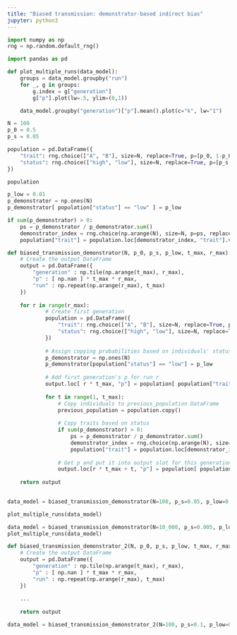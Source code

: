 ```yaml
---
title: "Biased transmission: demonstrator-based indirect bias"
jupyter: python3
---
```


```python
import numpy as np 
rng = np.random.default_rng()

import pandas as pd
```

```python
def plot_multiple_runs(data_model):
    groups = data_model.groupby("run")
    for _, g in groups:
        g.index = g["generation"]
        g["p"].plot(lw=.5, ylim=(0,1))

    data_model.groupby("generation")["p"].mean().plot(c="k", lw="1")
```

```python
N = 100
p_0 = 0.5
p_s = 0.05
```

```python
population = pd.DataFrame({
    "trait": rng.choice(["A", "B"], size=N, replace=True, p=[p_0, 1-p_0]),
    "status": rng.choice(["high", "low"], size=N, replace=True, p=[p_s, 1-p_s])
})
```

```python
population
```

```python
p_low = 0.01
p_demonstrator = np.ones(N)
p_demonstrator[ population["status"] == "low" ] = p_low
```

```python
if sum(p_demonstrator) > 0:
    ps = p_demonstrator / p_demonstrator.sum()
    demonstrator_index = rng.choice(np.arange(N), size=N, p=ps, replace=True)
    population["trait"] = population.loc[demonstrator_index, "trait"].values
```

```python
def biased_transmission_demonstrator(N, p_0, p_s, p_low, t_max, r_max):
    # Create the output DataFrame
    output = pd.DataFrame({
        "generation" : np.tile(np.arange(t_max), r_max),
        "p" : [ np.nan ] * t_max * r_max,
        "run" : np.repeat(np.arange(r_max), t_max)
    })
    
    for r in range(r_max):
            # Create first generation
            population = pd.DataFrame({
                "trait": rng.choice(["A", "B"], size=N, replace=True, p=[p_0, 1-p_0]),
                "status": rng.choice(["high", "low"], size=N, replace=True, p=[p_s, 1-p_s])
            })
            
            # Assign copying probabilities based on individuals' status
            p_demonstrator = np.ones(N)
            p_demonstrator[population["status"] == "low"] = p_low
            
            # Add first generation's p for run r
            output.loc[ r * t_max, "p"] = population[ population["trait"] == "A" ].shape[0] / N
            
            for t in range(1, t_max):
                # Copy individuals to previous_population DataFrame
                previous_population = population.copy()
                
                # Copy traits based on status
                if sum(p_demonstrator) > 0:
                    ps = p_demonstrator / p_demonstrator.sum()
                    demonstrator_index = rng.choice(np.arange(N), size=N, p=ps, replace=True)
                    population["trait"] = population.loc[demonstrator_index, "trait"].values
                
                # Get p and put it into output slot for this generation t and run r
                output.loc[r * t_max + t, "p"] = population[ population["trait"] == "A" ].shape[0] / N
                
    return output
                
```

```python
data_model = biased_transmission_demonstrator(N=100, p_s=0.05, p_low=0.0001, p_0=0.5, t_max=50, r_max=10)
```

```python
plot_multiple_runs(data_model)
```

```python
data_model = biased_transmission_demonstrator(N=10_000, p_s=0.005, p_low=0.0001, p_0=0.5, t_max=200, r_max=10)
plot_multiple_runs(data_model)
```

```python
def biased_transmission_demonstrator_2(N, p_0, p_s, p_low, t_max, r_max):
    # Create the output DataFrame
    output = pd.DataFrame({
        "generation" : np.tile(np.arange(t_max), r_max),
        "p" : [ np.nan ] * t_max * r_max,
        "run" : np.repeat(np.arange(r_max), t_max)
    })
    
    ...
    
    return output
```

```python
data_model = biased_transmission_demonstrator_2(N=100, p_s=0.1, p_low=0.0001, p_0=0.5, t_max=50, r_max=50)
```



